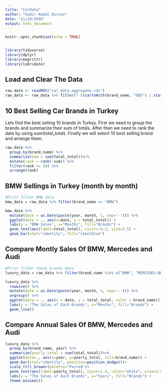 ```yaml
---
title: "CarData"
author: "Kadir Kemal Dursun"
date: "11/24/2018"
output: html_document
---
```


```r
knitr::opts_chunk$set(echo = TRUE)


library(tidyverse)
library(dplyr)
library(magrittr)
library(lubridate)
```


## Load and Clear The Data
```r
raw_data <- readRDS("car_data_aggregate.rds")
raw_data <- raw_data %>% filter(! (startsWith(brand_name, "ODD") | startsWith(brand_name, "TOPLAM")))

```


## 10 Best Selling Car Brands in Turkey

Lets find the best selling 10 brands in Turkey. First we need to group the brands and summarize their sum of totals. After then we need to rank the data by using sum(total_total). Finally we will select 10 best selling brand and arrange them.


```r

raw_data %>% 
  group_by(brand_name) %>% 
  summarize(sum = sum(total_total))%>%
  mutate(rank = rank(-sum)) %>%
  filter(rank <= 10) %>%
  arrange(rank)

```

## BMW Sellings in Turkey (month by month)

```r

#First filter BMW data
bmw_data = raw_data %>% filter(brand_name == "BMW")

bmw_data %>%
  mutate(date = as.Date(paste(year, month, 1, sep='-'))) %>% 
  ggplot(data = ., aes(x=date, y = total_total)) + 
  labs(y = "BMW Sales", x="Months", fill="Brands") + 
  geom_text(aes(label=total_total), vjust=-0.3, size=2.5) +
  geom_bar(stat="identity", fill="steelblue") 

```




## Compare Montly Sales Of BMW, Mercedes and Audi

```r

#First filter these brands data
luxury_data = raw_data %>% filter(brand_name %in% c("BMW", "MERCEDES-BENZ", "AUDI"))

luxury_data %>% 
  rowwise() %>% 
  mutate(date = as.Date(paste(year, month, 1, sep='-'))) %>% 
  ungroup() %>% 
  ggplot(data = ., aes(x = date, y = total_total, color = brand_name)) + 
  labs(y = "The Sales of Each Brands", x="Months", fill="Brands") + 
  geom_line()

```


## Compare Annual Sales Of BMW, Mercedes and Audi

```r

luxury_data %>% 
  group_by(brand_name, year) %>% 
  summarize(yearly_total = sum(total_total))%>%
  ggplot(data=., aes(x=year, y=yearly_total, fill=brand_name)) +
  geom_bar(stat="identity", position=position_dodge())+
  scale_fill_brewer(palette="Paired")+
  geom_text(aes(label=yearly_total), vjust=1.4, color="white", size=3.5, position = position_dodge(0.9))+
  labs(y = "The Sales of Each Brands", x="Years", fill="Brands") +
  theme_minimal()

```

